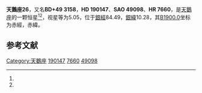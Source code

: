 {{Starbox begin
| name = 天鵝座26
}}
{{Starbox observe
| epoch = [[J2000.0|J2000.0]]
| constell = [[天鵝座|天鵝座]]<ref name=SIMBAD>{{cite web
 | url=http://simbad.u-strasbg.fr/simbad/sim-id?Ident=HR+7660
 | title=Pulsating variable Star
 | publisher=Centre de Données astronomiques de Strasbourg
 | work=SIMBAD
 | accessdate=2012-07-13
 | archive-date=2019-06-03
 | archive-url=https://web.archive.org/web/20190603153429/http://simbad.u-strasbg.fr/simbad/sim-id?Ident=HR%207660
 }}</ref><ref name=DATA>{{cite web
 | url=http://vizier.u-strasbg.fr/viz-bin/VizieR-5?-out.add=.&-source=5050&-corr=PK=HR&-out.max=9999&HR=7660
 | title=VizieR Detailed Page
 | accessdate=2012-07-13
 | archive-date=2016-03-05
 | archive-url=https://web.archive.org/web/20160305025450/http://vizier.u-strasbg.fr/viz-bin/VizieR-5?-out.add=.&-source=5050&-corr=PK=HR&-out.max=9999&HR=7660
 | dead-url=no
 }}</ref>
| 星官 = 
| ra = {{RA|20|1|21.6}}<ref name=SIMBAD /><ref name=DATA />
| dec = {{DEC|+50|6|17}}<ref name=SIMBAD /><ref name=DATA />
| appmag_v = 5.05<ref name=SIMBAD /><ref name=DATA />
}}
{{Starbox character
| class = K1II-III<ref name=SIMBAD /><ref name=DATA />
| b-v = 1.11<ref name=SIMBAD /><ref name=DATA />
| u-b = 1.02<ref name=SIMBAD /><ref name=DATA />
| r-i = 0.55<ref name=SIMBAD /><ref name=DATA />
| variable = 
}}
{{Starbox astrometry
| radial_v = 1.02
| prop_mo_ra = 1
| parallax = 0.014
| p_error = 
}}
{{Starbox catalog
| names =BD+49 3158，[[SAO星表|SAO]] 49098，[[HD星表|HD]] 190147，[[HR星表|HR]] 7660}}
{{Starbox reference |Simbad=HR+7660}}
{{Starbox end}}

'''天鵝座26'''，又名'''BD+49 3158'''，'''HD 190147'''、'''SAO 49098'''、'''HR 7660'''，是[[天鵝座|天鵝座]]的一颗恒星<ref name=SIMBAD /><ref name=DATA />，视星等为5.05，位于[[銀道座標系|銀經]]84.49，[[銀道座標系|銀緯]]10.28，其[[B1900.0|B1900.0]]坐标为赤經{{RA|19|58|31.8}}，赤緯{{DEC|+49|10.28|35}}。

== 参考文献 ==
{{reflist}}

{{star-stub}}

{{天鵝座恒星}}
{{星官|奚仲|4|7}}
[[Category:天鵝座|Category:天鵝座]]
[[Category:HD和HDE天體|190147]]
[[Category:HR天體|7660]]
[[Category:SAO天體|49098]]